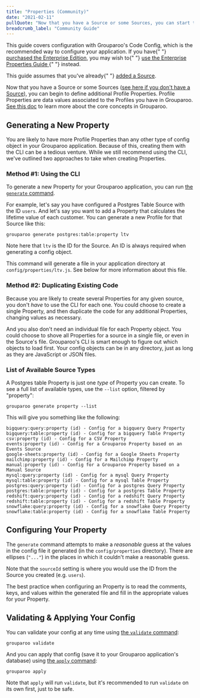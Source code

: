 ```yaml
---
title: "Properties (Community)"
date: "2021-02-11"
pullQuote: "Now that you have a Source or some Sources, you can start to define Profile Properties. Profile Properties are data values associated to the Profiles you have in Grouparoo."
breadcrumb_label: "Community Guide"
---
```


<Alert variant="primary">
  <p className="mb-0">
    This guide covers configuration with Grouparoo's Code Config, which is the
    recommended way to configure your application. If you have{" "}
    <a href="/meet">purchased the Enterprise Edition</a>, you may wish to{" "}
    <a href="/docs/config/properties/enterprise">
      use the Enterprise Properties Guide
    </a>{" "}
    instead.
  </p>
</Alert>

<Alert variant="warning">
  <p className="mb-0">
    This guide assumes that you've already{" "}
    <a href="/docs/config/sources/community">added a Source</a>.
  </p>
</Alert>

Now that you have a Source or some Sources ([see here if you don't have a Source](/docs/config/sources/community)), you can begin to define additional Profile Properties. Profile Properties are data values associated to the Profiles you have in Grouparoo. [See this doc](/docs/getting-started/product-concepts) to learn more about the core concepts in Grouparoo.

## Generating a New Property

You are likely to have more Profile Properties than any other type of config object in your Grouparoo application. Because of this, creating them with the CLI can be a tedious venture. While we still recommend using the CLI, we've outlined two approaches to take when creating Properties.

### Method #1: Using the CLI

To generate a new Property for your Grouparoo application, you can run [the `generate` command](/docs/cli/config#generate).

For example, let's say you have configured a Postgres Table Source with the ID `users`. And let's say you want to add a Property that calculates the lifetime value of each customer. You can generate a new Profile for that Source like this:

    grouparoo generate postgres:table:property ltv

Note here that `ltv` is the ID for the Source. An ID is always required when generating a config object.

This command will generate a file in your application directory at `config/properties/ltv.js`. See below for more information about this file.

### Method #2: Duplicating Existing Code

Because you are likely to create several Properties for any given source, you don't _have_ to use the CLI for each one. You could choose to create a single Property, and then duplicate the code for any additional Properties, changing values as necessary.

And you also don't need an individual file for each Property object. You could choose to shove all Properties for a source in a single file, or even in the Source's file. Grouparoo's CLI is smart enough to figure out which objects to load first. Your config objects can be in any directory, just as long as they are JavaScript or JSON files.

### List of Available Source Types

A Postgres table Property is just one _type_ of Property you can create. To see a full list of available types, use the `--list` option, filtered by "property":

    grouparoo generate property --list

This will give you something like the following:

    bigquery:query:property (id) - Config for a bigquery Query Property
    bigquery:table:property (id) - Config for a bigquery Table Property
    csv:property (id) - Config for a CSV Property
    events:property (id) - Config for a Grouparoo Property based on an Events Source
    google-sheets:property (id) - Config for a Google Sheets Property
    mailchimp:property (id) - Config for a Mailchimp Property
    manual:property (id) - Config for a Grouparoo Property based on a Manual Source
    mysql:query:property (id) - Config for a mysql Query Property
    mysql:table:property (id) - Config for a mysql Table Property
    postgres:query:property (id) - Config for a postgres Query Property
    postgres:table:property (id) - Config for a postgres Table Property
    redshift:query:property (id) - Config for a redshift Query Property
    redshift:table:property (id) - Config for a redshift Table Property
    snowflake:query:property (id) - Config for a snowflake Query Property
    snowflake:table:property (id) - Config for a snowflake Table Property

## Configuring Your Property

The `generate` command attempts to make a _reasonable_ guess at the values in the config file it generated (in the `config/properties` directory). There are ellipses (`"..."`) in the places in which it couldn't make a reasonable guess.

Note that the `sourceId` setting is where you would use the ID from the Source you created (e.g. `users`).

The best practice when configuring an Property is to read the comments, keys, and values within the generated file and fill in the appropriate values for your Property.

## Validating & Applying Your Config

You can validate your config at any time using [the `validate` command](/docs/cli/config#validate):

    grouparoo validate

And you can apply that config (save it to your Grouparoo application's database) using [the `apply` command](/docs/cli/config#apply):

    grouparoo apply

Note that `apply` will run `validate`, but it's recommended to run `validate` on its own first, just to be safe.
